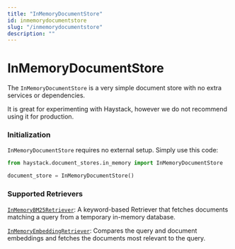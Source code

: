 ```yaml
---
title: "InMemoryDocumentStore"
id: inmemorydocumentstore
slug: "/inmemorydocumentstore"
description: ""
---
```


# InMemoryDocumentStore

The `InMemoryDocumentStore` is a very simple document store with no extra services or dependencies.

It is great for experimenting with Haystack, however we do not recommend using it for production.

### Initialization

`InMemoryDocumentStore` requires no external setup. Simply use this code:

```python
from haystack.document_stores.in_memory import InMemoryDocumentStore

document_store = InMemoryDocumentStore()
```

### Supported Retrievers

[`InMemoryBM25Retriever`](../pipeline-components/retrievers/inmemorybm25retriever.mdx): A keyword-based Retriever that fetches documents matching a query from a temporary in-memory database.

[`InMemoryEmbeddingRetriever`](../pipeline-components/retrievers/inmemoryembeddingretriever.mdx): Compares the query and document embeddings and fetches the documents most relevant to the query.
